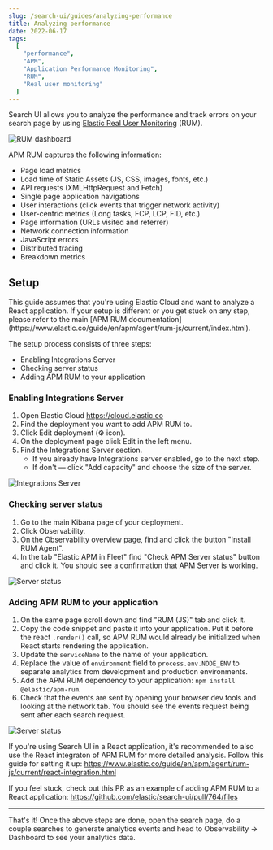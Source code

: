 ```yaml
---
slug: /search-ui/guides/analyzing-performance
title: Analyzing performance
date: 2022-06-17
tags:
  [
    "performance",
    "APM",
    "Application Performance Monitoring",
    "RUM",
    "Real user monitoring"
  ]
---
```


Search UI allows you to analyze the performance and track errors on your search page by using
[Elastic Real User Monitoring](https://www.elastic.co/observability/real-user-monitoring) (RUM).

![RUM dashboard](images/guides-analyzing-performance/dashboard.png)

APM RUM captures the following information:

- Page load metrics
- Load time of Static Assets (JS, CSS, images, fonts, etc.)
- API requests (XMLHttpRequest and Fetch)
- Single page application navigations
- User interactions (click events that trigger network activity)
- User-centric metrics (Long tasks, FCP, LCP, FID, etc.)
- Page information (URLs visited and referrer)
- Network connection information
- JavaScript errors
- Distributed tracing
- Breakdown metrics

## Setup

<DocCallOut title="">
  This guide assumes that you're using Elastic Cloud and want to analyze a React
  application. If your setup is different or you get stuck on any step, please
  refer to the main [APM RUM
  documentation](https://www.elastic.co/guide/en/apm/agent/rum-js/current/index.html).
</DocCallOut>

The setup process consists of three steps:

- Enabling Integrations Server
- Checking server status
- Adding APM RUM to your application

### Enabling Integrations Server

1. Open Elastic Cloud https://cloud.elastic.co
1. Find the deployment you want to add APM RUM to.
1. Click Edit deployment (⚙ icon).
1. On the deployment page click Edit in the left menu.
1. Find the Integrations Server section.
   - If you already have Integrations server enabled, go to the next step.
   - If don't — click "Add capacity" and choose the size of the server.

![Integrations Server](images/guides-analyzing-performance/integrations-server.png)

### Checking server status

1. Go to the main Kibana page of your deployment.
1. Click Observability.
1. On the Observability overview page, find and click the button "Install RUM Agent".
1. In the tab "Elastic APM in Fleet" find "Check APM Server status" button and click it. You should see a confirmation that APM Server is working.

![Server status](images/guides-analyzing-performance/server-status.png)

### Adding APM RUM to your application

1. On the same page scroll down and find "RUM (JS)" tab and click it.
1. Copy the code snippet and paste it into your application. Put it before the react `.render()` call, so APM RUM would already be initialized when React starts rendering the application.
1. Update the `serviceName` to the name of your application.
1. Replace the value of `environment` field to `process.env.NODE_ENV` to separate analytics from development and production environments.
1. Add the APM RUM dependency to your application: `npm install @elastic/apm-rum`.
1. Check that the events are sent by opening your browser dev tools and looking at the network tab. You should see the events request being sent after each search request.

![Server status](images/guides-analyzing-performance/events-request.png)

If you're using Search UI in a React application, it's recommended to also use the React integraton of APM RUM for more detailed analysis. Follow this guide for setting it up: https://www.elastic.co/guide/en/apm/agent/rum-js/current/react-integration.html

If you feel stuck, check out this PR as an example of adding APM RUM to a React application: https://github.com/elastic/search-ui/pull/764/files

---

That's it! Once the above steps are done, open the search page, do a couple searches to generate analytics events and head to Observability -> Dashboard to see your analytics data.
